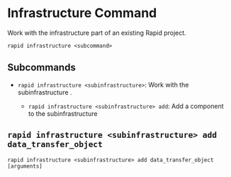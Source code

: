 # Infrastructure Command

Work with the infrastructure part of an existing Rapid project.

```
rapid infrastructure <subcommand>
```

## Subcommands

- `rapid infrastructure <subinfrastructure>`: Work with the subinfrastructure <subinfrastructure>.
  - `rapid infrastructure <subinfrastructure> add`: Add a component to the subinfrastructure 

## `rapid infrastructure <subinfrastructure> add data_transfer_object`

```
rapid infrastructure <subinfrastructure> add data_transfer_object [arguments]
```
